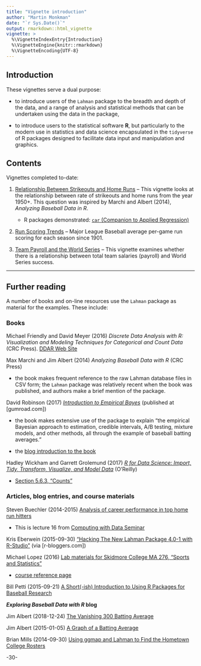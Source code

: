 ```yaml
---
title: "Vignette introduction"
author: "Martin Monkman"
date: "`r Sys.Date()`"
output: rmarkdown::html_vignette
vignette: >
  %\VignetteIndexEntry{Introduction}
  %\VignetteEngine{knitr::rmarkdown}
  %\VignetteEncoding{UTF-8}
---
```


## Introduction


These vignettes serve a dual purpose:

* to introduce users of the `Lahman` package to the breadth and depth of the data, and a range of analysis and statistical methods that can be undertaken using the data in the package, 

* to introduce users to the statistical software **R**, but particularly to the modern use
in statistics and data science encapsulated in the `tidyverse` of R packages designed to
facilitate data input and manipulation and graphics.


## Contents

Vignettes completed to-date:


1. [Relationship Between Strikeouts and Home Runs](strikeoutsandhr.Rmd) -- This vignette looks at the relationship between rate of strikeouts and home runs from the year 1950+. This question was inspired by Marchi and Albert (2014), _Analyzing Baseball Data in R_. 

    + R packages demonstrated: [`car` (Companion to Applied Regression)](https://CRAN.R-project.org/package=car)


2. [Run Scoring Trends](run-scoring-trends.Rmd) -- Major League Baseball average per-game run scoring for each season since 1901.


3. [Team Payroll and the World Series](payroll.Rmd) -- This vignette examines whether there is a relationship between total team salaries (payroll) and World Series success.






***

## Further reading

A number of books and on-line resources use the `Lahman` package as material for the examples. These include:

### Books

Michael Friendly and David Meyer (2016) _Discrete Data Analysis with R: Visualization and Modeling Techniques for Categorical and Count Data_ (CRC Press). [DDAR Web Site](http://ddar.datavis.ca/)


Max Marchi and Jim Albert (2014) _Analyzing Baseball Data with R_ (CRC Press)

* the book makes frequent reference to the raw Lahman database files in CSV form; the `Lahman` package was relatively recent when the book was published, and authors make a brief mention of the package.


David Robinson (2017) [_Introduction to Empirical Bayes_](https://gumroad.com/l/empirical-bayes) (published at [gumroad.com])

* the book makes extensive use of the package to explain "the empirical Bayesian approach to estimation, credible intervals, A/B testing, mixture models, and other methods, all through the example of baseball batting averages." 

* the [blog introduction to the book](http://varianceexplained.org/r/empirical-bayes-book/)


Hadley Wickham and Garrett Grolemund (2017) [_R for Data Science: Import, Tidy, Transform, Visualize, and Model Data_](http://r4ds.had.co.nz/) (O'Reilly)

* [Section 5.6.3, "Counts"](http://r4ds.had.co.nz/transform.html#counts)


### Articles, blog entries, and course materials

Steven Buechler (2014-2015) [Analysis of career performance in top home run hitters](https://www3.nd.edu/~steve/computing_with_data/16_Baseball_example/baseball_example.html)

* This is lecture 16 from [Computing with Data Seminar](https://www3.nd.edu/~steve/computing_with_data/)


Kris Eberwein (2015-09-30) ["Hacking The New Lahman Package 4.0-1 with R-Studio"](https://www.r-bloggers.com/2015/09/hacking-the-new-lahman-package-4-0-1-with-r-studio/) (via [r-bloggers.com])


Michael Lopez (2016) [Lab materials for Skidmore College MA 276, “Sports and Statistics”](https://statsbylopez.com/276labs/)

* [course reference page](https://statsbylopez.com/stats-sports-class/) 


Bill Petti (2015-09-21) [A Short(-ish) Introduction to Using R Packages for Baseball Research](https://tht.fangraphs.com/a-short-ish-introduction-to-using-r-for-baseball-research/)



**_Exploring Baseball Data with R_ blog**

Jim Albert (2018-12-24) [The Vanishing 300 Batting Average](https://baseballwithr.wordpress.com/2018/12/24/the-vanishing-300-batting-average/)

Jim Albert (2015-01-05) [A Graph of a Batting Average](https://baseballwithr.wordpress.com/2015/01/05/a-graph-of-a-batting-average/) 

Brian Mills (2014-09-30) [Using ggmap and Lahman to Find the Hometown College Rosters](https://baseballwithr.wordpress.com/2014/09/30/using-ggmap-and-lahman-to-find-the-hometown-college-rosters/)


-30-
